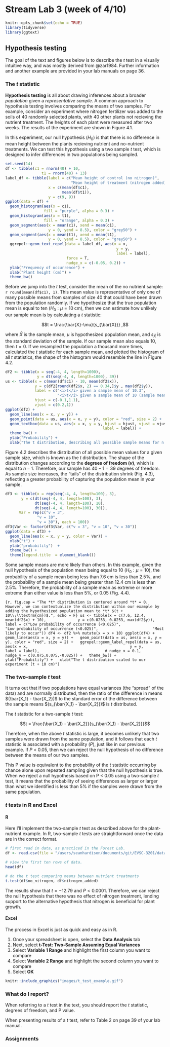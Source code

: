 # Stream Lab 3 (week of 4/10)

```r
knitr::opts_chunk$set(echo = TRUE)
library(tidyverse)
library(ggtext)
```

## Hypothesis testing

The goal of the text and figures below is to describe the *t* test in a visually intuitive way, and was mostly derived from @zar1984. Further information and another example are provided in your lab manuals on page 36. 

### The *t* statistic

**Hypothesis testing** is all about drawing inferences about a broader *population* given a *representative sample*. A common approach to hypothesis testing involves comparing the means of two samples. For example, consider an experiment where nitrogen fertilizer was added to the soils of 40 randomly selected plants, with 40 other plants not recieving the nutrient treatment. The heights of each plant were measured after two weeks. The results of the experiment are shown in Figure 4.1.

In this experiment, our null hypothesis ($H_0$) is that there is no difference in mean height between the plants recieving nutrient and no-nutrient treatments. We can test this hypothesis using a two sample *t* test, which is designed to infer differences in two populations being sampled. 

```r
set.seed(14)
df <- tibble(c1 = rnorm(40) + 10,
                t1 = rnorm(40) + 13)
label_df <- tibble(label = c("Mean height of control (no nitrogen)",
                             "Mean height of treatment (nitrogen added)"),
                   x = c(mean(df$c1),
                         mean(df$t1)),
                   y = c(9, 9))
ggplot(data = df) +
  geom_histogram(aes(x = c1), 
                 fill = "purple", alpha = 0.3) +
  geom_histogram(aes(x = t1), 
                 fill = "orange", alpha = 0.3) +
  geom_segment(aes(x = mean(c1), xend = mean(c1),
                   y = 0, yend = 8.5), color = "grey50") +
  geom_segment(aes(x = mean(t1), xend = mean(t1),
                   y = 0, yend = 8.5), color = "grey50") +
  ggrepel::geom_text_repel(data = label_df, aes(x = x, 
                                                 y = y,
                                                 label = label),
                           force = T,
                           nudge_x = c(-0.05, 0.2)) +
  ylab("Frequency of occurrence") +
  xlab("Plant height (cm)") +
  theme_bw()
```

Before we jump into the *t* test, consider the mean of the no nutrient sample: `r round(mean(df$c1), 1)`. This mean value is representative of only one of many possible means from samples of size 40 that could have been drawn from the population randomly. If we hypothesize that the true population mean is equal to ten $(H_0: \mu = 10\;\textrm{cm})$, then we can estimate how unlikely our sample mean is by calculating a *t* statistic:

$$t = \frac{\bar{X}-\mu}{s_{\bar{X}}} ,$$

where $\bar{X}$ is the sample mean, $\mu$ is hypothesized population mean, and $s_{\bar{X}}$ is the standard deviation of the sample. If our sample mean also equals 10, then $t = 0$. If we resampled the population a thousand more times, calculated the *t* statistic for each sample mean, and plotted the histogram of all *t* statistics, the shape of the histogram would resemble the line in Figure 4.2.

```r
df2 <- tibble(x = seq(-4, 4, length=1000),
              y = dt(seq(-4, 4, length=1000), 39))
us <- tibble(x = c(mean(df$c1) - 10, mean(df2$x)),
             y = c(df2[round(df2$x, 2) == 0.34,]$y , max(df2$y)),
             label = c("<i>t</i> given a sample mean of 10.3", 
                       "<i>t</i> given a sample mean of 10 (sample mean = hypothesized population mean)"),
             hjust = c(-0.1,1.1),
             vjust = c(0.2,1))
ggplot(df2) +
  geom_line(aes(x = x, y = y)) +
  geom_point(data = us, aes(x = x, y = y), color = "red", size = 2) +
  geom_textbox(data = us, aes(x = x, y = y, hjust = hjust, vjust = vjust,
                                           label = label)) +
  theme_bw() +
  ylab("Probability") +
  xlab("The t distribution, describing all possible sample means for n = 40 ")
```

Figure 4.2 describes the distribution of all possible mean values for a given sample size, which is known as the *t* distribution. The shape of the distribution changes according to the **degrees of freedom $(v)$**, which is equal to $n - 1$. Therefore, our sample has $40-1 = 39$ degrees of freedom. As sample size increases, the "tails" of the distribution shrink (Fig. 4.3), reflecting a greater probability of capturing the population mean in your sample. 

```r
df3 <- tibble(x = rep(seq(-4, 4, length=100), 3),
       y = c(dt(seq(-4, 4, length=100), 3),
             dt(seq(-4, 4, length=100), 10),
             dt(seq(-4, 4, length=100), 30)),
      Var = rep(c("v = 3",
              "v = 10",
              "v = 30"), each = 100))
df3$Var <- factor(df3$Var, c("v = 3", "v = 10", "v = 30"))
ggplot(data = df3) +
  geom_line(aes(x = x, y = y, color = Var)) +
  xlab("t") +
  ylab("probability")  +
  theme_bw() +
  theme(legend.title  = element_blank())
```

Some sample means are more likely than others. In this example, given the null hypothesis of the population mean being equal to 10 $(H_0: \mu = 10)$, the probability of a sample mean being less than 7.6 cm is less than 2.5%, and the probability of a sample mean being greater than 12.4 cm is less than 2.5%. Therefore, the probability of a sample mean as extreme or more extreme than either value is less than 5%, or 0.05 (Fig. 4.4). 

```{r, fig.cap = "The *t* distribution is centered around *t* = 0. However, we can contextualize the distribution within our example by adding the hypothesized population mean to *t* $(t + 10\\;\\textrm{cm})$.", echo = F}
us <- tibble(x = c(7.6, 12.4, mean(df2$x) + 10),
             y = c(0.0253, 0.0253, max(df2$y)),
             label = c("Low probability of occurrence (<0.025)",
                       "Low probability of occurrence (<0.025)",
                       "Most likely to occur"))
df4 <- df2 %>% mutate(x = x + 10)
ggplot(df4) +
  geom_line(aes(x = x, y = y)) +
  geom_point(data = us, aes(x = x, y = y), color = "red", size = 2) +
  ggrepel::geom_label_repel(data = us, aes(x = x, 
                                           y = y, 
                                           label = label),
                            # nudge_x = 0.1,
                            nudge_y = c(0.075,0.075,-0.025)) +
  theme_bw() +
  ylab("Probability") +
  xlab("The t distribution scaled to our experiment (t + 10 cm)")
```

### The two-sample *t* test

It turns out that if two populations have equal variances (the "spread" of the data) and are normally distributed, then the ratio of the difference in means $(\bar{X_1} - \bar{X_2})$ to the standard error of the difference between the sample means $(s_{\bar{X_1} - \bar{X_2}})$ is *t* distributed. 

The *t* statistic for a two-sample *t* test:

$$t = \frac{\bar{X_1} - \bar{X_2}}{s_{\bar{X_1} - \bar{X_2}}}$$

Therefore, when the above *t* statistic is large, it becomes unlikely that two samples were drawn from the same population, and it follows that each *t* statistic is associated with a probability ($P$), just like in our previous example. If $P$ < 0.05, then we can reject the null hypothesis of no difference between the means of our two samples.

This P value is equivalent to the probability of the *t* statistic occurring by chance alone upon repeated sampling given that the null hypothesis is true. When we reject a null hypothesis based on P < 0.05 using a two-sample *t* test, it means that the probability of seeing differences as larger or larger than what we identified is less than 5% if the samples were drawn from the same population. 

### *t* tests in R and Excel

#### R

Here I'll implement the two-sample *t* test as described above for the plant-nutrient example. In R, two-sample *t* tests are straightforward once the data are in the correct format.

```r
# first read in data, as practiced in the Forest Lab.
df <- read.csv(file = "/users/seanhardison/documents/git/EVSC-3201/data/nutrient_example.csv")

# view the first ten rows of data. 
head(df)

# do the t test comparing means between nutrient treatments
t.test(df$no_nitrogen, df$nitrogen_added)
```

The results show that $t = -12.79$ and $P < 0.0001$. Therefore, we can reject the null hypothesis that there was no effect of nitrogen treatment, lending support to the alternative hypothesis that nitrogen is beneficial for plant growth.

#### Excel

The process in Excel is just as quick and easy as in R.

1. Once your spreadsheet is open, select the **Data Analysis** tab
2. Next, select **t-Test: Two-Sample Assuming Equal Variances**
3. Select **Variable 1 Range** and highlight the first column you want to compare
4. Select **Variable 2 Range** and highlight the second column you want to compare
5. Select **OK**

```r
knitr::include_graphics("images/t_test_example.gif")
```

### What do I report?

When referring to a *t* test in the text, you should report the *t* statistic, degrees of freedom, and P value.

When presenting results of a *t* test, refer to Table 2 on page 39 of your lab manual.

### Assignments 
